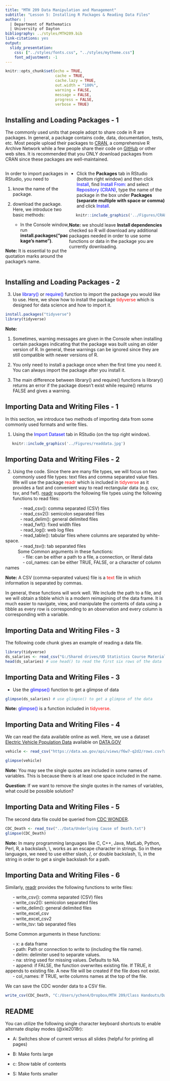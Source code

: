 ```yaml
---
title: "MTH 209 Data Manipulation and Management"
subtitle: "Lesson 5: Installing R Packages & Reading Data Files" 
author: |
  | Department of Mathematics
  | University of Dayton
bibliography: ../styles/MTH209.bib
link-citations: yes
output: 
  slidy_presentation:
    css: ["../styles/fonts.css", "../styles/mytheme.css"]
    font_adjustment: -1
---
```

  
```r
knitr::opts_chunk$set(echo = TRUE,
                      cache = TRUE,
                      cache.lazy = TRUE,
                      out.width = "100%",
                      warning = FALSE,
                      message = FALSE,
                      progress = FALSE,
                      verbose = TRUE)
```

## Installing and Loading Packages - 1

<head>
    <base target="_blank">
</head>


The commonly used units that people adopt to share code in R are packages. In general, a package contains code, data, documentation, tests, etc. Most people upload their packages to [CRAN](https://cran.r-project.org/){target="_blank"}, a comprehensive R Archive Network while a few people share their code on [GitHub](https://github.com/){target="_blank"} or other web sites.  It is recommended that you ONLY download packages from CRAN since these packages are well-maintained. 

:::::: {style="display: flex;"}

::: {.column width=40%}

In order to import packages in RStudio, you need to 

1. know the name of the package.

2. download the package. Here, we introduce two basic methods:
    - In the Console window, run **install.packages("package's name")**. 
  
**Note:** It is essential to put the quotation marks around the package's name.

:::

::: {.column width=60%}
- Click the **Packages** tab in RStudio (bottom right window) and then click <span style="color:blue">Install</span>, find <span style="color:blue">Install From:</span> and select <span style="color:blue">Repository (CRAN)</span>, type the name of the package in the box under **Packages (separate multiple with space or comma)** and click <span style="color:blue">Install</span>. 
  
```r
   knitr::include_graphics('../Figures/CRAN.jpg')
```

**Note:** we should leave **Install dependencies** checked so R will download any additional packages needed in order to use some functions or data in the package you are currently downloading. 
:::

::::::

## Installing and Loading Packages - 2

3. Use <span style="color:blue">library()</span> or <span style="color:blue">require()</span> function to import the package you would like to use.  Here, we show how to install the package <span style="color:red">tidyverse</span> which is designed for data science and how to import it.  

```r
install.packages("tidyverse")
library(tidyverse)
```

**Note:** 

  1. Sometimes, warning messages are given in the Console when installing certain packages indicating that the package was built using an older version of R.  In general, these warnings can be ignored since they are still compatible with newer versions of R.
  
  2. You only need to install a package once when the first time you need it. You can always import the package after you install it. 
  
  3. The main difference between library() and require() functions is library() returns an error if the package doesn't exist while require() returns FALSE and gives a warning. 

## Importing Data and Writing Files - 1

In this section, we introduce two methods of importing data from some commonly used formats and write files.

1. Using the <span style="color:blue">Import Dataset</span> tab in RStudio (on the top right window).

```r
   knitr::include_graphics('../Figures/readdata.jpg')
```

## Importing Data and Writing Files - 2

2. Using the code. Since there are many file types, we will focus on two commonly used file types: text files and comma separated value files. We will use the package <span style="color:red">readr</span> which is included in <span style="color:red">tidyverse</span> as it provides a fast and convenient way to read rectangular data (e.g. csv, tsv, and fwf). [readr](https://readr.tidyverse.org/) supports the following file types using the following functions to read files:

|             - read_csv(): comma separated (CSV) files
|             - read_csv2(): semicolon separated files
|             - read_delim(): general delimited files
|             - read_fwf(): fixed width files
|             - read_log(): web log files
|             - read_table(): tabular files where columns are separated by white-space.
|             - read_tsv(): tab separated files

|           Some Common arguments in these functions: 
|               - file: can be either a path to a file, a connection, or literal data
|               - col_names: can be either TRUE, FALSE, or a character of column names


**Note:** A CSV (comma-separated values) file is a <span Style="color:red">text</span> file in which information is separated by commas.

In general, these functions will work well.  We include the path to a file, and we will obtain a tibble which is a modern reimagining of the data frame.  It is much easier to navigate, view, and manipulate the contents of data using a tibble as every row is corresponding to an observation and every column is corresponding with a variable.

## Importing Data and Writing Files - 3

The following code chunk gives an example of reading a data file. 

```r
library(tidyverse)
ds_salaries <- read_csv("G:/Shared drives/UD Statistics Course Materials/MTH 209/brainstorming activities/datasets/ds_salaries.csv")
head(ds_salaries) # use head() to read the first six rows of the data
```


## Importing Data and Writing Files - 3

- Use the <span Style="color:blue">glimpse()</span> function to get a glimpse of data

```r
glimpse(ds_salaries) # use glimpse() to get a glimpse of the data
```

**Note:** <span Style="color:blue">glimpse()</span> is a function included in <span Style="color:red">tidyverse</span>.

## Importing Data and Writing Files - 4

We can read the data available online as well. Here, we use a dataset [Electric Vehicle Population Data](https://catalog.data.gov/dataset/electric-vehicle-population-data) available on [DATA.GOV](https://data.gov/)

```r
vehicle <- read_csv("https://data.wa.gov/api/views/f6w7-q2d2/rows.csv?accessType=DOWNLOAD")

glimpse(vehicle)
```

**Note:** You may see the single quotes are included in some names of variables. This is because there is at least one space included in the name. 

**Question:** If we want to remove the single quotes in the names of variables, what could be possible solution?

## Importing Data and Writing Files - 5

The second data file could be queried from [CDC WONDER](https://wonder.cdc.gov/ucd-icd10.html).


```r
CDC_Death <- read_tsv("../Data/Underlying Cause of Death.txt")
glimpse(CDC_Death)
```

**Note:** In many programming languages like C, C++, Java, MatLab, Python, Perl, R, a backslash, \\, works as an escape character in strings.  So in these languages, we need to use either slash, /, or double backslash, \\\\, in the string in order to get a single backslash for a path. 

## Importing Data and Writing Files - 6

Similarly, [readr](https://readr.tidyverse.org/reference/write_delim.html){target="_blank"} provides the following functions to write files:

|       - write_csv(): comma separated (CSV) files
|       - write_csv2(): semicolon separated files
|       - write_delim(): general delimited files
|       - write_excel_csv
|       - write_excel_csv2
|       - write_tsv: tab separated files

Some Common arguments in these functions: 

|       - x: a data frame 
|       - path: Path or connection to write to (including the file name).
|       - delim: delimiter used to separate values.
|       - na: string used for missing values. Defaults to NA.
|       - append: if FALSE, the function overwrites existing file. If TRUE, it appends to existing file. A new file will be created if the file does not exist.
|       - col_names: If TRUE, write columns names at the top of the file.

We can save the CDC wonder data to a CSV file. 

```r
write_csv(CDC_Death, "C:/Users/ychen4/Dropbox/MTH 209/Class Handouts/Data/data/name_of_file.csv")
```

## README

You can utilize the following single character keyboard shortcuts to enable alternate display modes (@xie2018r):

* A: Switches show of current versus all slides (helpful for printing all pages)

* B: Make fonts large

* c: Show table of contents

* S: Make fonts smaller






